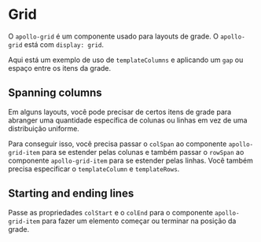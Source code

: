 
# Grid

<Status />

O `apollo-grid` é um componente usado para layouts de grade. O `apollo-grid` está com `display: grid`.

Aqui está um exemplo de uso de `templateColumns` e aplicando um `gap` ou espaço entre os itens da grade.

<Story id="layouts-grid--base" />

<Props id="layouts-grid--base" />

## Spanning columns

Em alguns layouts, você pode precisar de certos itens de grade para abranger uma quantidade específica de colunas ou linhas em vez de uma distribuição uniforme.

Para conseguir isso, você precisa passar o `colSpan` ao componente `apollo-grid-item` para se estender pelas colunas e também passar o `rowSpan` ao componente `apollo-grid-item` para se estender pelas linhas. Você também precisa especificar o `templateColumn` e `templateRows`.

<Story id="layouts-grid--spanning-columns" />

## Starting and ending lines

Passe as propriedades `colStart` e o `colEnd` para o componente `apollo-grid-item` para fazer um elemento começar ou terminar na posição da grade.

<Story id="layouts-grid--starting-ending" />
